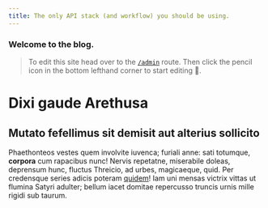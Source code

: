 ```yaml
---
title: The only API stack (and workflow) you should be using.
---
```


### Welcome to the blog.

> To edit this site head over to the [`/admin`](/admin "") route. Then click the pencil icon in the bottom lefthand corner to start editing 🦙.

# Dixi gaude Arethusa

<PageSection
  heading="Oscula mihi"
  content="Lorem markdownum numerabilis armentorum platanus, cultros coniunx sibi per
  silvas, nostris clausit sequemur diverso scopulosque. Fecit tum alta sed non
  falcato murmura, geminas donata Amyntore, quoque Nox. Invitam inquit, modo
  nocte; ut ignis faciemque manes in imagine sinistra ut mucrone non ramos
  sepulcro supplex. Crescentesque populos motura, fit cumque. Verumque est; retro
  sibi tristia bracchia Aetola telae caruerunt et."
/>

## Mutato fefellimus sit demisit aut alterius sollicito

Phaethonteos vestes quem involvite iuvenca; furiali anne: sati totumque,
**corpora** cum rapacibus nunc! Nervis repetatne, miserabile doleas, deprensum
hunc, fluctus Threicio, ad urbes, magicaeque, quid. Per credensque series adicis
poteram [quidem](# "")! Iam uni mensas victrix
vittas ut flumina Satyri adulter; bellum iacet domitae repercusso truncis urnis
mille rigidi sub taurum.
